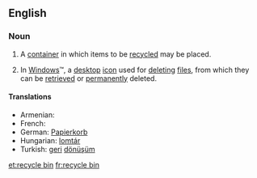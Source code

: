 ==English==

===Noun===
{{en-noun}}

# A [[container]] in which items to be [[recycled]] may be placed.
# {{computing}} In [[Windows]]&trade;, a [[desktop]] [[icon]] used for [[deleting]] [[file]]s, from which they can be [[retrieved]] or [[permanently]] deleted.

====Translations====
* Armenian: {{t|hy|զիբիլի վեդռո|tr=zibili vedro|sc=Armn|xs=Armenian}}
* French: {{t+|fr|corbeille|f}}
* German: [[Papierkorb]] {{n}}
* Hungarian: [[lomtár]]
* Turkish: [[geri]] [[dönüşüm]]

[[et:recycle bin]]
[[fr:recycle bin]]